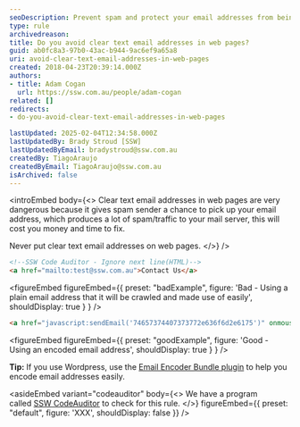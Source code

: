 ```yaml
---
seoDescription: Prevent spam and protect your email addresses from being scraped by avoiding clear text emails on your website.
type: rule
archivedreason:
title: Do you avoid clear text email addresses in web pages?
guid: ab0fc8a3-97b0-43ac-b944-9ac6ef9a65a8
uri: avoid-clear-text-email-addresses-in-web-pages
created: 2018-04-23T20:39:14.000Z
authors:
- title: Adam Cogan
  url: https://ssw.com.au/people/adam-cogan
related: []
redirects:
- do-you-avoid-clear-text-email-addresses-in-web-pages

lastUpdated: 2025-02-04T12:34:58.000Z
lastUpdatedBy: Brady Stroud [SSW]
lastUpdatedByEmail: bradystroud@ssw.com.au
createdBy: TiagoAraujo
createdByEmail: TiagoAraujo@ssw.com.au
isArchived: false
---
```


<introEmbed
  body={<>
Clear text email addresses in web pages are very dangerous because it gives spam sender a chance to pick up your email address, which produces a lot of spam/traffic to your mail server, this will cost you money and time to fix.

Never put clear text email addresses on web pages.
  </>}
/>
```html
<!--SSW Code Auditor - Ignore next line(HTML)-->
<a href="mailto:test@ssw.com.au">Contact Us</a>
```

<figureEmbed figureEmbed={{
  preset: "badExample",
  figure: 'Bad - Using a plain email address that it will be crawled and made use of easily',
  shouldDisplay: true
} } />


```html
<a href="javascript:sendEmail('74657374407373772e636f6d2e6175')" onmouseover="javascript:displayStatus('74657374407373772e636f6d2e6175');return true;" onmouseout="javascript:clearStatus(); return true;">Contact Us</a>
```

<figureEmbed figureEmbed={{
  preset: "goodExample",
  figure: 'Good - Using an encoded email address',
  shouldDisplay: true
} } />


**Tip:** If you use Wordpress, use the [Email Encoder Bundle plugin](https://wordpress.org/plugins/email-encoder-bundle) to help you encode email addresses easily.

<asideEmbed
  variant="codeauditor"
  body={<>
    We have a program called [SSW CodeAuditor](https://codeauditor.com) to check for this rule.
  </>}
  figureEmbed={{
    preset: "default",
    figure: 'XXX',
    shouldDisplay: false
  }}
/>
